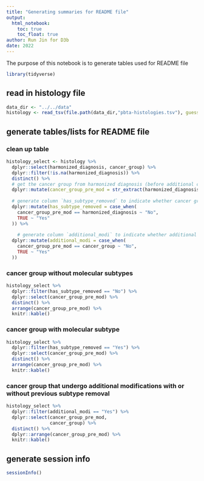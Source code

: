 ```yaml
---
title: "Generating summaries for README file"
output: 
  html_notebook:
    toc: true
    toc_float: true
author: Run Jin for D3b
date: 2022
---
```


The purpose of this notebook is to generate tables used for README file

```r
library(tidyverse)
```

## read in histology file 
```r
data_dir <- "../../data"
histology <- read_tsv(file.path(data_dir,"pbta-histologies.tsv"), guess_max = 10000)
```

## generate tables/lists for README file
### clean up table
```r
histology_select <- histology %>%
  dplyr::select(harmonized_diagnosis, cancer_group) %>%
  dplyr::filter(!is.na(harmonized_diagnosis)) %>%
  distinct() %>%
  # get the cancer group from harmonized diagnosis (before additional change)
  dplyr::mutate(cancer_group_pre_mod = str_extract(harmonized_diagnosis, "[^,]*")) %>%
  
  # generate column `has_subtype_removed` to indicate whether cancer group equals 
  dplyr::mutate(has_subtype_removed = case_when(
    cancer_group_pre_mod == harmonized_diagnosis ~ "No",
    TRUE ~ "Yes"
  )) %>%
  
    # generate column `additional_modi` to indicate whether additional modifications were done
  dplyr::mutate(additional_modi = case_when(
    cancer_group_pre_mod == cancer_group ~ "No",
    TRUE ~ "Yes"
  ))

```

### cancer group without molecular subtypes
```r
histology_select %>%
  dplyr::filter(has_subtype_removed == "No") %>%
  dplyr::select(cancer_group_pre_mod) %>%
  distinct() %>%
  arrange(cancer_group_pre_mod) %>%
  knitr::kable()
```

### cancer group with molecular subtype
```r
histology_select %>%
  dplyr::filter(has_subtype_removed == "Yes") %>%
  dplyr::select(cancer_group_pre_mod) %>%
  distinct() %>%
  arrange(cancer_group_pre_mod) %>%
  knitr::kable()
```

### cancer group that undergo additional modifications with or without previous subtype removal
```r
histology_select %>%
  dplyr::filter(additional_modi == "Yes") %>%
  dplyr::select(cancer_group_pre_mod,
                cancer_group) %>%
  distinct() %>%
  dplyr::arrange(cancer_group_pre_mod) %>%
  knitr::kable()
```

## generate session info
```r
sessionInfo()
```

